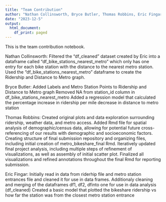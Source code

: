 ```yaml
---
title: "Team Contribution"
author: "Nathan Collinsworth, Bryce Butler, Thomas Robbins, Eric Fingar"
date: "2023-12-5"
output:
  html_document:
    df_print: paged
---
```


This is the team contribution notebook.

Nathan Collinsworth: 
Filtered the "df_cleaned" dataset created by Eric into a dataframe called "df_bike_stations_nearest_metro" 
which only has one entry for each bike station with the distance to the nearest metro station.
Used the "df_bike_stations_nearest_metro" dataframe to create the Ridership and Distance to Metro graph.


Bryce Butler: 
Added Labels and Metro Station Points to Ridership and Distance to Metro graph
Removed NA from station_id column in df_bike_stations_nearest_metro
Added a regression model that calculated the percentage increase in ridership per mile decrease in distance to metro station


Thomas Robbins: 
Created original plots and data exploration surrounding ridership, weather data, and metro access.
Added Rmd file for spatial analysis of demographic/census data, allowing for potential future cross-referencing of our results with demographic and socioeconomic factors.
Creating structure of final submission repository and organizing files, including initial creation of metro_bikeshare_final Rmd.
Iteratively updated final project analysis, including multiple steps of refinement of visualizations, as well as assembly of initial scatter plot.
Finalized all visualizations and refined annotations throughout the final Rmd for reporting submission.

Eric Fingar: 
Initially read in data from riderhip file and metro station entrances file and cleaned it for use in data frames.
Additionaly cleaning and merging of the dataframes df1, df2, dfinto one for use in data analysis (df_cleaned)
Created a basic model that plotted the bikeshare ridership vs how far the station was from the closest metro station entrance
